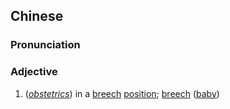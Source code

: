 ==Chinese==
{{zh-forms|type=22}}

===Pronunciation===
{{zh-pron
|m=tāiwèi 不zhèng
|c=toi1 wai6 bat1 zing3,toi1 wai6-2 bat1 zing3
|cat=a
}}

===Adjective===
{{zh-adj}}

# (''[[obstetrics]]'') in a [[breech]] [[position]]; [[breech]] ([[baby]])

{{zh-cat|Obstetrics}}